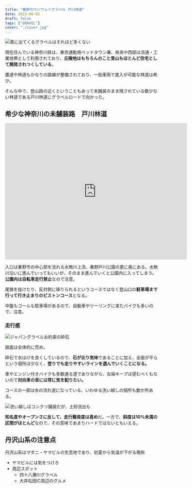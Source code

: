 ```yaml
---
title: "秦野のワンウェイグラベル 戸川林道"
date: 2023-06-01
draft: false
tags: ["GRAVEL"]
cover: "./cover.jpg"
---
```


![表に出てくるグラベルはそれほど多くない](./cover.jpg)

現在住んでいる神奈川県は、東京通勤用ベッドタウン兼、県央や西部は流通・工業地帯として利用されており、**丘陵地はもちろんのこと里山もほとんど住宅として開発されつくしている**。

農道や林道もかなりの路線が整備されており、一般車両で進入が可能な林道は希少。

そんな中で、登山路の近くということもあって未舗装のまま残されている数少ない林道である戸川林道にグラベルロードで向かった。

## 希少な神奈川の未舗装路　戸川林道

<iframe src="https://www.google.com/maps/embed?pb=!1m17!1m12!1m3!1d1625.9530233816618!2d139.16821647129603!3d35.40757929747049!2m3!1f0!2f0!3f0!3m2!1i1024!2i768!4f13.1!3m2!1m1!2zMzXCsDI0JzI3LjMiTiAxMznCsDEwJzA4LjMiRQ!5e0!3m2!1sja!2sjp!4v1685523740400!5m2!1sja!2sjp" width="600" height="450" style="border:0;" allowfullscreen="" loading="lazy" referrerpolicy="no-referrer-when-downgrade"></iframe>

入口は秦野市の中心部を流れる水無川上流、秦野戸川公園の更に奥にある。水無川沿いに進んでいってもいいが、そのまま進んでいくと公園内に入ってしまう。**公園内は自転車走行禁止**なので注意。

尾根を抜けたり、反対側に降りられるというコースではなく登山口の**駐車場まで行って行き止まりのピストンコース**となる。

中盤もゴールも駐車場があるので、自動車やツーリングに来たバイクも多いので、注意。

### 走行感

![ジャパングラベルお約束の砕石](./rocks.jpg)

路面は全体的に荒め。

砕石で水はけを良くしているので、**石が尖り気味**であることに加え、全面が平らという個所は少なく、**登りでも走りやすいラインを選んでいくことになる。**

車やエンジン付きバイクも多数通る道でありながら、左端キープは望むべくもないので**対向車の音には常に気を配りたい。**

コースの一部は水の流れ道になっている、いわゆる洗い越しの個所も数か所ある。

![洗い越しはコンクリ舗装だが、土砂流出も](./overwater.jpg)

**知名度やオープンさに反して、走行難易度は高め**だ。一方で、**斜度は10%未満の区間がほとんど**なので、その意味であまりハードではないともいえる。

## 丹沢山系の注意点

丹沢山系はマダニ・ヤマビルの生息地であり、初夏から気温が下がる晩秋

- ヤマビルには気をつけろ
- 周辺スポット
  - 四十八瀬川グラベル
  - 大井松田IC周辺のグルメ
